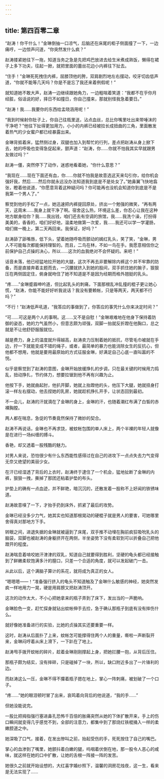 ```yaml
---
---
---
```

title: 第四百零二章
---




“赵涛！你干什么！”金琳倒抽一口凉气，后脑还在床尾的柜子侧面撞了一下，一边痛哼，一边惊声问道，“你突然发什么疯？”

赵涛搂紧她往下一拖，知道当务之急是先把鸡巴放进去给生米煮成熟饭，懒得在裙子上多下功夫，往起一掀，就把里面的蕾丝花边小内裤往下扯去。

“住手！”金琳死死拽住内裤，屈膝顶他的胯，双肩剧烈地左右摆动，咬牙切齿低声道，“你就不能等几天吗？你是不是忘了我还来着例假呢！”

就知道她不敢大声，赵涛一边继续跟她角力，一边粗喘着笑道：“我都不在乎你月经脏，俗话说的好，择日不如撞日，你自己撞来，那就别怪我急着要日。”

“赵涛！我……我要你的东西给孟晓涵用呢！”

“我到时候射你肚子上，你自己往瓶里送，沾点血丝，总比你嘴里吐出来带唾沫的干净吧？”他往下扯得更加用力，小小的内裤已经被拉长成扭曲的三角，里面散发着热气的少女蜜户都已经暴露出来。

金琳背抵着床，猛然侧过身，双腿也加入到帮忙的行列，差点把赵涛从身上掀下去，她的呼吸也变得急促起来，颤声道：“赵涛，你……你就不怕我其实早就跟男友做过吗？”

赵涛一僵，突然停下了动作，迷惑地看着她，“你什么意思？”

“我现在……现在下面还有血，你……你就不怕我是故意选这天来勾引你，给你机会强奸我，然后……然后你就永远没办法知道我到底是不是处女了。”她鼻翼飞快地翕张，瞪着他说道，“你愿意背着这种疑问吗？你可能再也没机会知道你到底是不是我第一个男人了。”

察觉到他的手松了一点，她迅速把内裤提回原处，挤出一个勉强的微笑，“再有两天，这周末……我身上就干净了啊。宿舍这么热，环境这么差，你忍心让我在这种地方献身给你？我……我出钱，咱们还去有空调的旅馆，我……我洗个澡，打扮得美美的，香香的，咱们好好地，温柔地做第一次爱，我……我还可以学一学灌肠，咱们做一晚上，第二天再回来。我保证，好吗？”

赵涛舔了舔嘴唇，低下头，望着她随呼吸而颤动的嫣红乳头，笑了笑，“金琳，男人不可能每次都能保持理智的。而且，二鸟在林，不如一鸟在手。我愿意相信你之前保护自己贞操的决心，所以……这次的血我绝对不会怀疑的。来吧！”

话音未落，他已经猛地拉开她的大腿，这次不再去非要解除内裤这个并不牢靠的防备，而是直接奔着主题而去，一沉腰就挤入到她的股间，双手抓住她的腕子，狠狠压在两侧固定住，俯身就吻住了她不知道是不是因为经期而格外翘挺的乳头。

“疼……”金琳蹙眉呻吟道，但比起乳头的刺痛，下面那根乱冲乱撞的棍子更让她心慌，“赵涛，你能不能好好听我说话？我没有要赖帐，只是等两天，两天都不行吗？”

“不行！”赵涛低声吼道，“我答应的事做到了，你答应的事凭什么你来决定时间？”

“可……可这是两个人的事啊。这……又不是自慰！”金琳艰难地在他身下保持着防御的姿态，她的力气虽然小，但意志颇为顽强，双脚一抬就反折蹬在他胸口，总之就是不让他舒舒服服就位。

越是费力，身上的温度就升得越高，赵涛卖力压制着她的抵抗，尽管毛巾被就在手边，拧一下就能变成不错的绳子，或者，最简单的暴力也能消除女生的反抗心，但他都不想用，他就是要用最原始的方式征服金琳，好满足自己心底一直叫嚣的不悦。

似乎是察觉到了赵涛的意图，金琳开始放缓挣扎的步调，只在最关键的时候用力捣乱，扭动挣扎，节约体力，想要拉锯到他不再有兴趣为止。

他按下手，她就曲起肘，他扒开脚，她就上抬蹬他的头，他压下大腿，她就扭身打滚一样左右摆动，他去捏她的乳房，她就趁机挣扎开手，让状态回到最初。

不一会儿，赵涛的汗就滴在了金琳的身上，金琳的汗，也随着潮红布满了白皙的赤裸胸膛。

两人都在喘息，急促的节奏竟然保持了微妙的契合。

赵涛不再说话，金琳也不再求饶，被蚊帐包围的单人床上，两个半裸的年轻人就像是在进行一场纠缠的搏斗。

香艳，却又透着一股残酷的魅力。

对男人来说，恐怕很少有什么东西能性感得过在自己的进攻下一点点失去力气变得无奈又绝望的美丽少女。

在汗已经湿透了背后的上衣时，赵涛终于逮住了一个机会，猛地扯断了金琳的内裤，狠狠一拽，撕掉了那团还粘着护垫的布头。

护垫上的确有一点血迹，并不鲜艳，暗沉沉的，还散发着一股称不上好闻的铁锈味道。

赵涛故意嗅了一下，才抬手扔到床外，抓紧了最后的攻势。

金琳已经没多少力气，她其实也知道那根晃动的硬棍子就是男人的要害，可她哪里舍得真对那地方下手。

转眼之间，进退失据的金琳就被逼到了床尾，双手推不动埋在胸前疯狂吸吮乳头的脑袋，双脚也被赵涛的身躯挤开在两侧，半坐姿势下没有柔软到可以折叠自己把他蹬开的程度。

赵涛喘息着啃咬她汗津津的双乳，知道自己就要得到胜利，坚硬的龟头都已经接触到了鲜嫩柔软饱满多汁的膣口，只差一个合适的角度，就可以发起破门一击。

从此以后，这个满脑子算计的系花，就将成为真正的女人。

“嗯嗯嗯——！”准备强行挤入的龟头不知道触及了金琳什么敏感的神经，她突然发疯一样地用力一晃，硬是用肩膀又把赵涛顶开。

这次的动作太大，不小心把她拿来的瓶子弄到了床下，发出当的一声脆响。

金琳脸色一变，赶忙探身就钻出蚊帐伸手去捡，急于确认那瓶子到底有没有摔伤什么。

就好像她准备进行的实验，比她的贞操其实还要重要一样。

这时，赵涛从后面扑了上来，蚊帐怎可能撑得住两个人的重量，嘶啦一声断裂开来，金琳闷哼着从床上滑下，一下趴在了地上。

赵涛甩手拨开蚊帐的碎片，趁着金琳刚刚撑起上身，把她拦腰一抱，从背后压住。

那瓶子颇为结实，没有摔碎，只是碰掉了一块，所以，缺口附近多出了一片锋利的边。

而赵涛这么一压，金琳不得不攥着瓶子摁在地上，掌心一阵刺痛，被划破了一个口子。

“疼……”她的眼泪顿时冒了出来，哀鸣着向背后的他说道，“我的手……”

但她没能说完。

一股比把拇指强行塞进鼻孔恐怖千百倍的胀痛突然从她的下体扩散开来，手上的伤口瞬间就变得几乎感觉不到，全部的注意力，都集中到了那烧红铁棍捅入一样的柔嫩腔道之中。

她深吸了口气，接着，在发出惨叫之前，抬起受伤的手，死死按住了自己的嘴巴。

掌心的血渗到了嘴里，她颤抖着白嫩的腿，呜咽着伏倒在地，那一股令人恶心的咸味，就这样在她的口中扩散，让她的舌根一阵接一阵的发苦。

她很久之前就开始设想的，大红喜字婚纱照下，温馨的洞房花烛夜，这一生，看来是无法实现了……